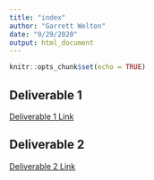 ```yaml
---
title: "index"
author: "Garrett Welton"
date: "9/29/2020"
output: html_document
---
```


```r
knitr::opts_chunk$set(echo = TRUE)
```

## Deliverable 1

[Deliverable 1 Link](deliverable1.html)

## Deliverable 2

[Deliverable 2 Link](deliverable2.html)